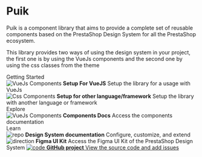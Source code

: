 
<Meta title="Docs/Introduction" />

<style>
  {`
    .subheading {
      --mediumdark: '#999999';
      font-weight: 900;
      font-size: 13px;
      color: #999;
      letter-spacing: 6px;
      line-height: 24px;
      text-transform: uppercase;
      margin-bottom: 12px;
      margin-top: 40px;
    }

    .link-item {
      display: block;
      padding: 20px 30px 20px 15px;
      border: 1px solid #00000010;
      border-radius: 5px;
      transition: background 150ms ease-out, border 150ms ease-out, transform 150ms ease-out;
      color: #333333;
      display: flex;
      align-items: flex-start;
    }

    .link-item:hover {
      border-color: #1EA7FD50;
      transform: translate3d(0, -3px, 0);
      box-shadow: rgba(0, 0, 0, 0.08) 0 3px 10px 0;
    }

    .link-item:active {
      border-color: #1EA7FD;
      transform: translate3d(0, 0, 0);
    }

    .link-item strong {
      font-weight: 700;
      display: block;
      margin-bottom: 2px;
    }

    .link-item img {
      height: 40px;
      width: 40px;
      margin-right: 15px;
      flex: none;
    }


    .link-item span,
    .link-item p {
      margin: 0;
      font-size: 14px;
      line-height: 20px;
    }

  `}
</style>

# Puik

Puik is a component library that aims to provide a complete set of reusable components based on the PrestaShop Design System for all the PrestaShop ecosystem.

This library provides two ways of using the design system in your project, the first one is by using the VueJs components and the second one by using the css classes from the theme

<div className="subheading">Getting Started</div>

<div className="grid md:grid-cols-2 gap-4">
  <div
    className="link-item cursor-pointer"
    onClick={linkTo('Docs/VueJs Components')}
  >
    <img src={VueJsLogo} alt="VueJs Components" />
    <span>
      <strong>Setup For VueJS</strong>
      Setup the library for a usage with VueJs
    </span>
  </div>
  <div
    className="link-item cursor-pointer"
    onClick={linkTo('Docs/VueJs Components')}
  >
    <img src={CssLogo} alt="Css Components" />
    <span>
      <strong>Setup for other language/framework</strong>
      Setup the library with another language or framework
    </span>
  </div>
</div>

<div className="subheading">Explore</div>

<div className="grid md:grid-cols-2 gap-4">
  <div
    className="link-item cursor-pointer"
    onClick={linkTo('Components/Alert')}
  >
    <img src={VueJsLogo} alt="VueJs Components" />
    <span>
      <strong>Components Docs</strong>
      Access the components documentation
    </span>
  </div>
</div>
<div className="subheading">Learn</div>

<div className="grid md:grid-cols-2 gap-4">
  <a className="link-item" target="_blank">
    <img src={Repo} alt="repo" />
    <span>
      <strong>Design System documentation</strong>
      Configure, customize, and extend
    </span>
  </a>
  <a className="link-item" target="_blank">
    <img src={FigmaLogo} alt="direction" />
    <span>
      <strong>Figma UI Kit</strong>
      Access the Figma UI Kit of the PrestaShop Design System
    </span>
  </a>
  <a
    className="link-item"
    href="https://github.com/PrestaShopCorp/puik"
    target="_blank"
  >
    <img src={GitHubLogo} alt="code" />
    <span>
      <strong>GitHub project</strong>
      View the source code and add issues
    </span>
  </a>
</div>
